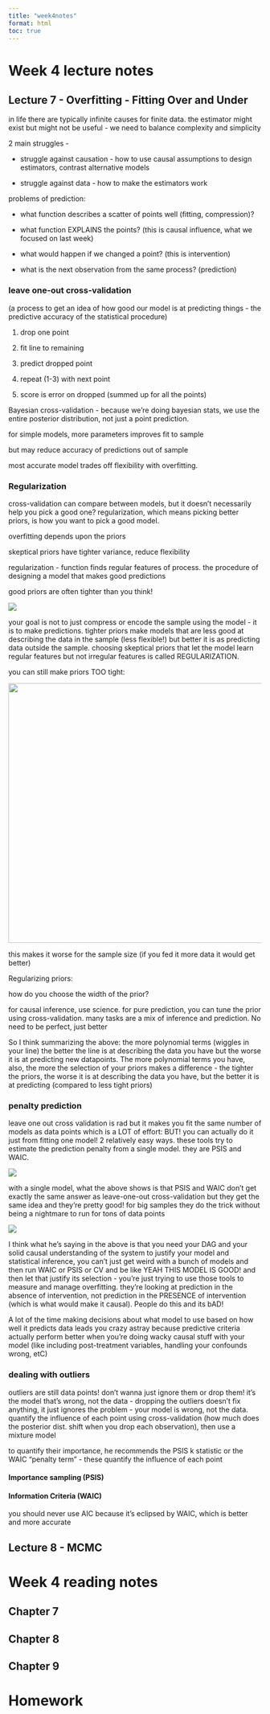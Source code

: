 ```yaml
---
title: "week4notes"
format: html
toc: true
---
```


# Week 4 lecture notes

## Lecture 7 - Overfitting - Fitting Over and Under

in life there are typically infinite causes for finite data. the estimator might exist but might not be useful - we need to balance complexity and simplicity

2 main struggles -

-   struggle against causation - how to use causal assumptions to design estimators, contrast alternative models

-   struggle against data - how to make the estimators work

problems of prediction:

-   what function describes a scatter of points well (fitting, compression)?

-   what function EXPLAINS the points? (this is causal influence, what we focused on last week)

-   what would happen if we changed a point? (this is intervention)

-   what is the next observation from the same process? (prediction)

### leave one-out cross-validation

(a process to get an idea of how good our model is at predicting things - the predictive accuracy of the statistical procedure)

1.  drop one point

2.  fit line to remaining

3.  predict dropped point

4.  repeat (1-3) with next point

5.  score is error on dropped (summed up for all the points)

Bayesian cross-validation - because we're doing bayesian stats, we use the entire posterior distribution, not just a point prediction.

for simple models, more parameters improves fit to sample

but may reduce accuracy of predictions out of sample

most accurate model trades off flexibility with overfitting.

### Regularization

cross-validation can compare between models, but it doesn't necessarily help you pick a good one? regularization, which means picking better priors, is how you want to pick a good model.

overfitting depends upon the priors

skeptical priors have tighter variance, reduce flexibility

regularization - function finds regular features of process. the procedure of designing a model that makes good predictions

good priors are often tighter than you think!

![](images/Screenshot%202025-04-04%20at%2016.50.36.png)

your goal is not to just compress or encode the sample using the model - it is to make predictions. tighter priors make models that are less good at describing the data in the sample (less flexible!) but better it is as predicting data outside the sample. choosing skeptical priors that let the model learn regular features but not irregular features is called REGULARIZATION.

you can still make priors TOO tight:

![](images/Screenshot%202025-04-04%20at%2016.53.59.png){width="517"}

this makes it worse for the sample size (if you fed it more data it would get better)

Regularizing priors:

how do you choose the width of the prior?

for causal inference, use science. for pure prediction, you can tune the prior using cross-validation. many tasks are a mix of inference and prediction. No need to be perfect, just better

So I think summarizing the above: the more polynomial terms (wiggles in your line) the better the line is at describing the data you have but the worse it is at predicting new datapoints. The more polynomial terms you have, also, the more the selection of your priors makes a difference - the tighter the priors, the worse it is at describing the data you have, but the better it is at predicting (compared to less tight priors)

### penalty prediction

leave one out cross validation is rad but it makes you fit the same number of models as data points which is a LOT of effort: BUT! you can actually do it just from fitting one model! 2 relatively easy ways. these tools try to estimate the prediction penalty from a single model. they are PSIS and WAIC.

![](images/Screenshot 2025-04-11 at 13.24.21.png)

with a single model, what the above shows is that PSIS and WAIC don't get exactly the same answer as leave-one-out cross-validation but they get the same idea and they're pretty good! for big samples they do the trick without being a nightmare to run for tons of data points

![](images/Screenshot 2025-04-11 at 13.26.09.png)

I think what he's saying in the above is that you need your DAG and your solid causal understanding of the system to justify your model and statistical inference, you can't just get weird with a bunch of models and then run WAIC or PSIS or CV and be like YEAH THIS MODEL IS GOOD! and then let that justify its selection - you're just trying to use those tools to measure and manage overfitting. they're looking at prediction in the absence of intervention, not prediction in the PRESENCE of intervention (which is what would make it causal). People do this and its bAD!

A lot of the time making decisions about what model to use based on how well it predicts data leads you crazy astray because predictive criteria actually perform better when you're doing wacky causal stuff with your model (like including post-treatment variables, handling your confounds wrong, etC)

### dealing with outliers

outliers are still data points! don't wanna just ignore them or drop them! it's the model that's wrong, not the data - dropping the outliers doesn't fix anything, it just ignores the problem - your model is wrong, not the data. quantify the influence of each point using cross-validation (how much does the posterior dist. shift when you drop each observation), then use a mixture model

to quantify their importance, he recommends the PSIS k statistic or the WAIC "penalty term" - these quantify the influence of each point

#### Importance sampling (PSIS)

#### Information Criteria (WAIC) 

you should never use AIC because it's eclipsed by WAIC, which is better and more accurate

## Lecture 8 - MCMC

# Week 4 reading notes

## Chapter 7

## Chapter 8

## Chapter 9

# Homework
